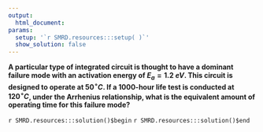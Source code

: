 ```yaml
---
output:
  html_document:
params:
  setup: '`r SMRD.resources:::setup( )`'
  show_solution: false
---
```


__A particular type of integrated circuit is thought to have a dominant failure mode with an activation energy of $E_{a}=1.2\;eV$.  This circuit is designed to operate at $50^{\circ}C$.  If a 1000-hour life test is conducted at $120^{\circ}C$, under the Arrhenius relationship, what is the equivalent amount of operating time for this failure mode?__

`r SMRD.resources:::solution()$begin`
`r SMRD.resources:::solution()$end`
